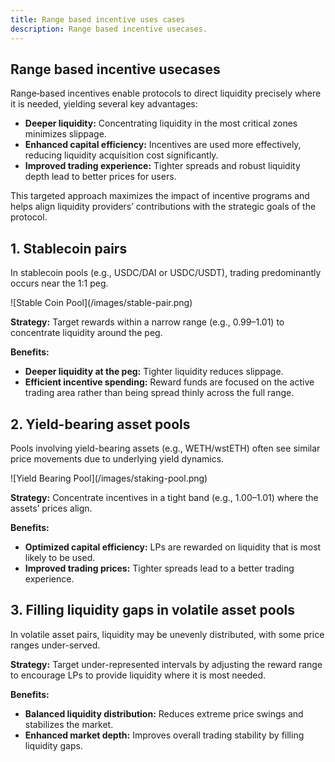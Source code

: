 ```yaml
---
title: Range based incentive uses cases
description: Range based incentive usecases.
---
```


## Range based incentive usecases

Range‐based incentives enable protocols to direct liquidity precisely where it is needed, yielding several key advantages:

- **Deeper liquidity:** Concentrating liquidity in the most critical zones minimizes slippage.
- **Enhanced capital efficiency:** Incentives are used more effectively, reducing liquidity acquisition cost significantly.
- **Improved trading experience:** Tighter spreads and robust liquidity depth lead to better prices for users.

This targeted approach maximizes the impact of incentive programs and helps align liquidity providers’ contributions with the strategic goals of the protocol.

## 1. Stablecoin pairs

In stablecoin pools (e.g., USDC/DAI or USDC/USDT), trading predominantly occurs near the 1:1 peg.

<div className="mediaWrapper">
    ![Stable Coin Pool](/images/stable-pair.png)
</div>

**Strategy:** Target rewards within a narrow range (e.g., 0.99–1.01) to concentrate liquidity around the peg.

**Benefits:**

- **Deeper liquidity at the peg:** Tighter liquidity reduces slippage.
- **Efficient incentive spending:** Reward funds are focused on the active trading area rather than being spread thinly across the full range.

## 2. Yield-bearing asset pools

Pools involving yield-bearing assets (e.g., WETH/wstETH) often see similar price movements due to underlying yield dynamics.

<div className="mediaWrapper">
    ![Yield Bearing Pool](/images/staking-pool.png)
</div>

**Strategy:** Concentrate incentives in a tight band (e.g., 1.00–1.01) where the assets’ prices align.

**Benefits:**

- **Optimized capital efficiency:** LPs are rewarded on liquidity that is most likely to be used.
- **Improved trading prices:** Tighter spreads lead to a better trading experience.

## 3. Filling liquidity gaps in volatile asset pools

In volatile asset pairs, liquidity may be unevenly distributed, with some price ranges under-served.

**Strategy:** Target under-represented intervals by adjusting the reward range to encourage LPs to provide liquidity where it is most needed.

**Benefits:**

- **Balanced liquidity distribution:** Reduces extreme price swings and stabilizes the market.
- **Enhanced market depth:** Improves overall trading stability by filling liquidity gaps.
